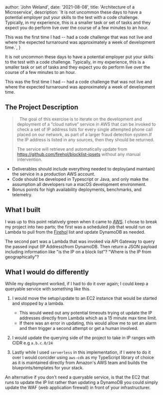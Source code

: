 
  author: 'John Weland',
  date: '2021-08-08',
  title: 'Architecture of a Microservice',
  description: `It is not uncommon these days to have a potential employer put your skills to the test with a code challenge. Typically, in my experience, this is a smaller task or set of tasks and they expect you do perform live over the course of a few minutes to an hour.

This was the first time I had -- had a code challenge that was not live and where the expected turnaround was approximately a week of development time.`,
}


It is not uncommon these days to have a potential employer put your skills to the test with a code challenge. Typically, in my experience, this is a smaller task or set of tasks and they expect you do perform live over the course of a few minutes to an hour.

This was the first time I had -- had a code challenge that was not live and where the expected turnaround was approximately a week of development time.

## The Project Description

> &nbsp;
> The goal of this exercise is to iterate on the development and deployment of a “cloud native” service in AWS that can be invoked to check a set of IP address lists for every single attempted phone call placed on our network, as part of a larger fraud detection system.If the IP address is listed in any sources, then they should be returned.
>
> The service will retrieve and automatically update from https://github.com/firehol/blocklist-ipsets without any manual intervention.
> &nbsp;

- Deliverables should include everything needed to deploy(and maintain) the service in a production AWS account.
- Code should be developed in Typescript or Java, and only make the assumption all developers run a macOS development environment.
- Bonus points for high availability deployments, benchmarks, and telemetry.

## What I built

I was up to this point relatively green when it came to [AWS](https://aws.amazon.com/). I chose to break my project into two parts; the first was a scheduled job that would run on Lambda to pull from the [Firehol](https://github.com/firehol/.blocklist-ipsets) list and update DynamoDB as needed.

The second part was a Lambda that was invoked via API Gateway to query the passed input (IP Address)from DynamoDB. Then return a JSON payload including information like "is the IP on a block list"? "Where is the IP from geographically"?

## What I would do differently

While my deployment worked, if I had to do it over again; I could keep a queryable service with something like this.

1. I would move the setup/update to an EC2 instance that would be started and stopped by a lambda.

   - This would weed out any potential timeouts trying ot update the IP addresses directly from Lambda which as a 15 minute max time limit.
   - If there was an error in updating, this would allow me to set an alarm and then trigger a second attempt or get a human involved.

2. I would update the querying side of the project to take in IP ranges with CIDR e.g `a.b.c.0/24`

3. Lastly while I used `serverless` in this implementation, if I were to do it over I would concider using `aws-cdk` as my TypeScript library of choice as it is maintained directly from Amazon's AWS team and builds the blueprints/templates for your stack.

An alternative if you don't need a queryable service, is that the EC2 that runs to update the IP list rather than updating a DynamoDB you could simply update the WAF (web application firewall) in front of your infrastructurer.
